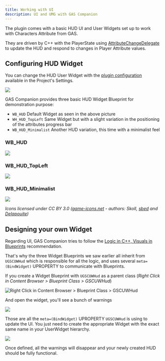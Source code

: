 ```yaml
---
title: Working with UI
description: UI and UMG with GAS Companion
---
```


The plugin comes with a basic HUD UI and User Widgets set up to work with Characters Attribute from GAS.

They are driven by C++ with the PlayerState using [AttributeChangeDelegate](https://github.com/tranek/GASDocumentation#434-responding-to-attribute-changes) to update the HUD and respond to changes in Player Attribute values.

## Configuring HUD Widget

You can change the HUD User Widget with the [plugin configuration](/configuration) available in the Project's Settings.

![](project-settings.png)

GAS Companion provides three basic HUD Widget Blueprint for demonstration purpose:

- `WB_HUD` Default Widget as seen in the above picture
- `WH_HUD_TopLeft` Same Widget but with a slight variation in the positioning of the attributes progress bar
- `WB_HUD_Minimalist` Another HUD variation, this time with a minimalist feel

### WB_HUD

![](hud.png)

### WB_HUD_TopLeft

![](hud-topleft.png)

### WB_HUD_Minimalist

![](hud-minimalist.png)

*Icons licensed under CC BY 3.0 ([game-icons.net](https://game-icons.net/) - authors: Skoll, [sbed](https://opengameart.org/content/95-game-icons) and [Delapouite](https://delapouite.com/))*

## Designing your own Widget

Regarding UI, GAS Companion tries to follow the [Logic in C++, Visuals in Blueprints](https://benui.ca/unreal/ui-best-practices/#logic-in-c-visuals-in-blueprints) recommendation.

That's why the three Widget Blueprints we saw earlier all inherit from `UGSCUWHud` which is responsible for all the logic, and uses several `meta=(BindWidget)` UPROPERTY to communicate with Blueprints.

If you create a Widget Blueprint with `UGSCUWHud` as a parent class (*Right Click in Content Browser > Blueprint Class > GSCUWHud*)

![Right Click in Content Browser > Blueprint Class > GSCUWHud](create-wbp.png)

And open the widget, you'll see a bunch of warnings

![](widget-warnings.png)

Those are all the `meta=(BindWidget)` UPROPERTY `UGSCUWHud` is using to update the UI. You just need to create the appropriate Widget with the exact same name in your UserWidget hierarchy.

![](uw-hierarchy.png)

Once defined, all the warnings will disappear and your newly created HUD should be fully functional.